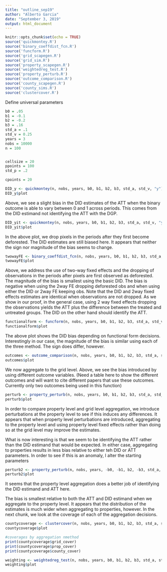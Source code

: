 ```yaml
---
title: "outline_sep19"
author: "Alberto Garcia"
date: "September 3, 2019"
output: html_document
---
```


```r
knitr::opts_chunk$set(echo = TRUE)
source('quickmontey.R')
source('binary_coeffdist_fcn.R')
source('funcform.R')
source('grid_scapegen.R')
source('grid_sim.R')
source('property_scapegen.R')
source('weightedreg_test.R')
source('property_perturb.R')
source('outcome_comparison.R')
source('county_scapegen.R')
source('county_sims.R')
source('clustercover.R')

```

Define universal parameters
```r
b0 = .05
b1 = -0.1
b2 = -0.2
b3 = .16
std_a = .1
std_v = 0.25
years = 3
nobs = 10000
n = 100


cellsize = 20
ppoints = 100
std_p = .2

cpoints = 20
```



```r
DID_y <- quickmontey(n, nobs, years, b0, b1, b2, b3, std_a, std_v, "y")
DID_y$plot
```

Above, we see a slight bias in the DID estimates of the ATT when the binary outcome is able to vary between 0 and 1 across periods. This comes from the DID estimand not identifying the ATT with the DGP. 




```r
DID_yit <- quickmontey(n, nobs, years, b0, b1, b2, b3, std_a, std_v, "y_it")
DID_yit$plot
```

In the above plot, we drop pixels in the periods after they first become deforested. The DID estimates are still biased here. It appears that neither the sign nor magnitude of the bias seems to change. 


```r
twowayFE <- binary_coeffdist_fcn(n, nobs, years, b0, b1, b2, b3, std_a, std_v)
twowayFE$plot
```

Above, we address the use of two-way fixed effects and the dropping of observations in the periods after pixels are first observed as deforested. The magnitude of the bias is smallest using the basic DID. The bias is negative when using the 2way FE dropping deforested obs and when using either the DID or 2way FE keeping obs. Note that the DID and 2way fixed effects estimates are identical when observations are not dropped. As we show in our proof, in the general case, using 2 way fixed effects dropping the observations yields the ATT plus the difference between the treated and untreated groups. The DID on the other hand should identify the ATT. 




```r
functionalform <- funcform(n, nobs, years, b0, b1, b2, b3, std_a, std_v)
functionalform$plot
```

The above plot shows the DID bias depending on functional form decisions. Interestingly in our case, the magnitude of the bias is similar using each of the three method. The sign does differ, however. 

```r
outcomes <- outcome_comparison(n, nobs, years, b0, b1, b2, b3, std_a, std_v, cellsize)
outcomes$plot
```

We now aggregate to the grid level. Above, we see the bias introduced by using different outcome variables. (Need a table here to show the different outcomes and will want to cite different papers that use these outcomes. Currently only two outcomes being used in this function)




```r
perturb <- property_perturb(n, nobs, years, b0, b1, b2, b3, std_a, std_v, std_p, cellsize, ppoints)
perturb$plot
```

In order to compare property level and grid level aggregation, we introduce perturbations at the property level to see if this induces any differences. It appears that when property level perturbations are introduced, aggregating to the property level and using property level fixed effects rather than doing so at the grid level may improve the estimates.

What is now interesting is that we seem to be identifying the ATT rather than the DID estimand that would be expected. In either case, aggregating to properties results in less bias relative to either teh DID or ATT parameters. In order to see if this is an anomaly, I alter the starting parameters 



```r
perturb2 <- property_perturb(n, nobs, years, -b0, -b1, b2, -b3, std_a, std_v, std_p, cellsize, ppoints)
perturb2$plot
```

It seems that the property level aggregation does a better job of identifying the DID estimand and ATT here. 



The bias is smallest relative to both the ATT and DID estimand when we aggregate to the property level. It appears that the distribution of the estimates is much wider when aggregating to properties, however. In the next chunk, we look at the coverage of each of the aggregation decisions. 


```r
countycoverage <- clustercover(n, nobs, years, b0, b1, b2, b3, std_a, std_v, std_p, 5, ppoints, cpoints)
countycoverage$plot
```

```r

#coverages by aggregation nmethod
print(countycoverage$grid_cover)
print(countycoverage$prop_cover)
print(countycoverage$county_cover)

```





```r
weighting <- weightedreg_test(n, nobs, years, b0, b1, b2, b3, std_a, std_v, std_p, cellsize, ppoints)
weighting$plot
```